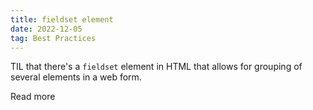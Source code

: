 ```yaml
---
title: fieldset element
date: 2022-12-05
tag: Best Practices
---
```




TIL that there's a `fieldset` element in HTML that allows for grouping of several elements in a web form.

<TextLink href="https://developer.mozilla.org/en-US/docs/Web/HTML/Element/fieldset">Read more</TextLink>

